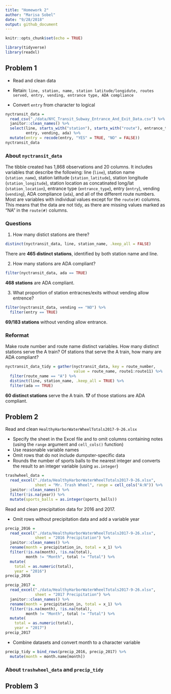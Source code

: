 ```yaml
---
title: "Homework 2"
author: "Marisa Sobel"
date: "9/28/2018"
output: github_document
---
```


```r
knitr::opts_chunk$set(echo = TRUE)

library(tidyverse)
library(readxl)
```

## Problem 1

* Read and clean data

* Retain: `line, station, name, station latitude/longidute, routes served, entry, vending, entrance type, ADA compliance`

* Convert `entry` from character to logical 

```r
nyctransit_data = 
  read_csv("./data/NYC_Transit_Subway_Entrance_And_Exit_Data.csv") %>% 
  janitor::clean_names() %>% 
  select(line, starts_with("station"), starts_with("route"), entrance_type, 
         entry, vending, ada) %>% 
  mutate(entry = recode(entry, "YES" = TRUE, "NO" = FALSE))
nyctransit_data
```

### About `nyctransit_data`

The tibble created has 1,868 observations and 20 columns. It includes variables that describe the following: line (`line`), station name (`station_name`), station latitude (`station_latitude`), station longitude (`station_longitude`), station location as concatinated long/lat (`station_location`), entrance type (`entrance_type`), entry (`entry`), vending (`vending`), ADA compliance (`ada`), and all of the different route numbers. Most are variables with individual values except for the `route(#)` columns. This means that the data are not tidy, as there are missing values marked as "NA" in the `route(#)` columns. 

### Questions

1. How many distict stations are there? 

```r
distinct(nyctransit_data, line, station_name, .keep_all = FALSE)
```

There are **465 distinct stations**, identified by both station name and line. 

2. How many stations are ADA compliant? 

```r
filter(nyctransit_data, ada == TRUE)
```

**468 stations** are ADA compliant. 

3. What proportion of station entracnes/exits without vending allow entrence? 

```r
filter(nyctransit_data, vending == "NO") %>% 
  filter(entry == TRUE)
```

**69/183 stations** without vending allow entrance. 

### Reformat

Make route number and route name distinct variables. How many distinct stations serve the A train? Of stations that serve the A train, how many are ADA compliant? 

```r
nyctransit_data_tidy = gather(nyctransit_data, key = route_number,
                              value = route_name, route1:route11) %>% 
  filter(route_name == "A") %>% 
  distinct(line, station_name, .keep_all = TRUE) %>% 
  filter(ada == TRUE)
```

**60 distinct stations** serve the A train. **17** of those stations are ADA compliant. 


## Problem 2 

Read and clean `HealthyHarborWaterWheelTotals2017-9-26.xlsx`

* Specify the sheet in the Excel file and to omit columns containing notes (using the `range` argument and `cell_cols()` function)
* Use reasonable variable names
* Omit rows that do not include dumpster-specific data
* Rounds the number of sports balls to the nearest integer and converts the result to an integer variable (using `as.integer`)

```r
trashwheel_data = 
  read_excel("./data/HealthyHarborWaterWheelTotals2017-9-26.xlsx", 
             sheet = "Mr. Trash Wheel", range = cell_cols("A:N")) %>% 
  janitor::clean_names() %>% 
  filter(!is.na(year)) %>% 
  mutate(sports_balls = as.integer(sports_balls))
```

Read and clean precipitation data for 2016 and 2017. 

* Omit rows without precipitation data and add a variable year

```r
precip_2016 = 
  read_excel("./data/HealthyHarborWaterWheelTotals2017-9-26.xlsx", 
             sheet = "2016 Precipitation") %>% 
  janitor::clean_names() %>% 
  rename(month = precipitation_in, total = x_1) %>%
  filter(!is.na(month), !is.na(total),
         month != "Month", total != "Total") %>% 
  mutate(
    total = as.numeric(total),
    year = "2016")
precip_2016

precip_2017 = 
  read_excel("./data/HealthyHarborWaterWheelTotals2017-9-26.xlsx", 
             sheet = "2017 Precipitation") %>% 
  janitor::clean_names() %>% 
  rename(month = precipitation_in, total = x_1) %>% 
  filter(!is.na(month), !is.na(total), 
         month != "Month", total != "Total") %>% 
  mutate(
    total = as.numeric(total),
    year = "2017")
precip_2017
```

* Combine datasets and convert month to a character variable 

```r
precip_tidy = bind_rows(precip_2016, precip_2017) %>% 
  mutate(month = month.name[month]) 
```

### About `trashwheel_data` and `precip_tidy`


## Problem 3 


